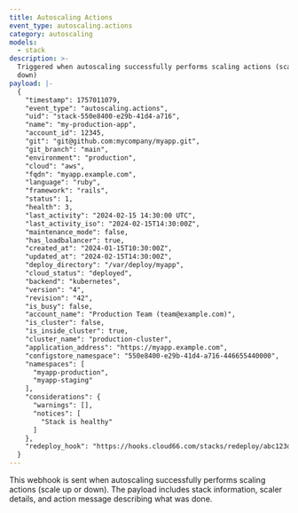 ```yaml
---
title: Autoscaling Actions
event_type: autoscaling.actions
category: autoscaling
models:
  - stack
description: >-
  Triggered when autoscaling successfully performs scaling actions (scale up or
  down)
payload: |-
  {
    "timestamp": 1757011079,
    "event_type": "autoscaling.actions",
    "uid": "stack-550e8400-e29b-41d4-a716",
    "name": "my-production-app",
    "account_id": 12345,
    "git": "git@github.com:mycompany/myapp.git",
    "git_branch": "main",
    "environment": "production",
    "cloud": "aws",
    "fqdn": "myapp.example.com",
    "language": "ruby",
    "framework": "rails",
    "status": 1,
    "health": 3,
    "last_activity": "2024-02-15 14:30:00 UTC",
    "last_activity_iso": "2024-02-15T14:30:00Z",
    "maintenance_mode": false,
    "has_loadbalancer": true,
    "created_at": "2024-01-15T10:30:00Z",
    "updated_at": "2024-02-15T14:30:00Z",
    "deploy_directory": "/var/deploy/myapp",
    "cloud_status": "deployed",
    "backend": "kubernetes",
    "version": "4",
    "revision": "42",
    "is_busy": false,
    "account_name": "Production Team (team@example.com)",
    "is_cluster": false,
    "is_inside_cluster": true,
    "cluster_name": "production-cluster",
    "application_address": "https://myapp.example.com",
    "configstore_namespace": "550e8400-e29b-41d4-a716-446655440000",
    "namespaces": [
      "myapp-production",
      "myapp-staging"
    ],
    "considerations": {
      "warnings": [],
      "notices": [
        "Stack is healthy"
      ]
    },
    "redeploy_hook": "https://hooks.cloud66.com/stacks/redeploy/abc123def456"
  }
---
```


This webhook is sent when autoscaling successfully performs scaling actions (scale up or down). The payload includes stack information, scaler details, and action message describing what was done.
